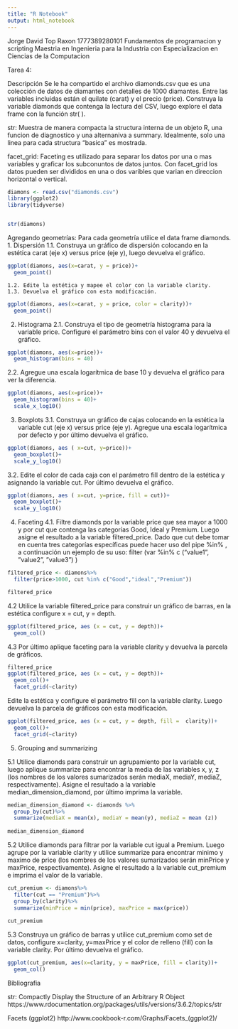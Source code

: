 ```yaml
---
title: "R Notebook"
output: html_notebook
---
```


Jorge David Top Raxon
1777389280101
Fundamentos de programacion y scripting
Maestria en Ingenieria para la Industria con Especializacion en Ciencias de la Computacion

Tarea 4:

Descripción
Se le ha compartido el archivo diamonds.csv que es una colección de datos de diamantes con
detalles de 1000 diamantes. Entre las variables incluidas están el quilate (carat) y el precio
(price).
Construya la variable diamonds que contenga la lectura del CSV, luego explore el data frame con
la función str( ).


str: Muestra de manera compacta la structura interna de un objeto R, una funcion de diagnostico y una alternaniva a summary. Idealmente, solo una linea para cada structura "basica" es mostrada. 


facet_grid: Faceting es utilizado para separar los datos por una o mas variables y graficar los subconuntos de datos juntos.  Con facet_grid los datos pueden ser divididos en una o dos varibles que varian en direccion horizontal o vertical. 

```r
diamons <- read.csv("diamonds.csv")
library(ggplot2)
library(tidyverse)


str(diamons)
```

Agregando geometrías: Para cada geometría utilice el data frame diamonds.
1. Dispersión
    1.1. Construya un gráfico de dispersión colocando en la estética carat (eje x) versus
          price (eje y), luego devuelva el gráfico.

```r
ggplot(diamons, aes(x=carat, y = price))+
  geom_point()

```

    1.2. Edite la estética y mapee el color con la variable clarity.
    1.3. Devuelva el gráfico con esta modificación.
    
```r
ggplot(diamons, aes(x=carat, y = price, color = clarity))+
  geom_point()

```
    
    

2. Histograma
    2.1. Construya el tipo de geometría histograma para la variable price. Configure el
    parámetro bins con el valor 40 y devuelva el gráfico.

```r
ggplot(diamons, aes(x=price))+
  geom_histogram(bins = 40)

```


2.2. Agregue una escala logarítmica de base 10 y devuelva el gráfico para ver la
diferencia.

```r

ggplot(diamons, aes(x=price))+
  geom_histogram(bins = 40)+
  scale_x_log10()


```

3. Boxplots
  3.1. Construya un gráfico de cajas colocando en la estética la variable cut (eje x)
  versus price (eje y). Agregue una escala logarítmica por defecto y por último
  devuelva el gráfico.
```r

ggplot(diamons, aes ( x=cut, y=price))+
  geom_boxplot()+
  scale_y_log10()

```
  
  3.2. Edite el color de cada caja con el parámetro fill dentro de la estética y asignando
  la variable cut. Por último devuelva el gráfico.


```r

ggplot(diamons, aes ( x=cut, y=price, fill = cut))+
  geom_boxplot()+
  scale_y_log10()


```

4. Faceting
  4.1. Filtre diamonds por la variable price que sea mayor a 1000 y por cut que
  contenga las categorías Good, Ideal y Premium. Luego asigne el resultado a la
  variable filtered_price. Dado que cut debe tomar en cuenta tres categorías
  específicas puede hacer uso del pipe %in% , a continuación un ejemplo de su
  uso:
      filter (var %in% c (“value1”, ”value2”, ”value3”) )

```r

filtered_price <- diamons%>%
  filter(price>1000, cut %in% c("Good","ideal","Premium"))

filtered_price


```
  4.2 Utilice la variable filtered_price para construir un gráfico de barras, en la estética
    configure x = cut, y = depth.
```r

ggplot(filtered_price, aes (x = cut, y = depth))+
  geom_col()

```

4.3 Por último aplique faceting para la variable clarity y devuelva la parcela de
gráficos.


```r
filtered_price
ggplot(filtered_price, aes (x = cut, y = depth))+
  geom_col()+
  facet_grid(~clarity)


```

Edite la estética y configure el parámetro fill con la variable clarity. Luego
devuelva la parcela de gráficos con esta modificación.


```r

ggplot(filtered_price, aes (x = cut, y = depth, fill =  clarity))+
  geom_col()+
  facet_grid(~clarity)


```



5. Grouping and summarizing

  5.1 Utilice diamonds para construir un agrupamiento por la variable cut, luego aplique
  summarize para encontrar la media de las variables x, y, z (los nombres de los valores
  sumarizados serán mediaX, mediaY, mediaZ, respectivamente). Asigne el resultado a la
  variable median_dimension_diamond, por último imprima la variable.

```r
median_dimension_diamond <- diamonds %>%
  group_by(cut)%>%
  summarize(mediaX = mean(x), mediaY = mean(y), mediaZ = mean (z))
  
median_dimension_diamond

```

  5.2 Utilice diamonds para filtrar por la variable cut igual a Premium. Luego agrupe por la
  variable clarity y utilice summarize para encontrar minimo y maximo de price (los
  nombres de los valores sumarizados serán minPrice y maxPrice, respectivamente).
  Asigne el resultado a la variable cut_premium e imprima el valor de la variable.

```r
cut_premium <- diamons%>%
  filter(cut == "Premium")%>%
  group_by(clarity)%>%
  summarize(minPrice = min(price), maxPrice = max(price))
  
cut_premium
```
  5.3 Construya un gráfico de barras y utilice cut_premium como set de datos, configure
  x=clarity, y=maxPrice y el color de relleno (fill) con la variable clarity. Por último
  devuelva el gráfico.

```r

ggplot(cut_premium, aes(x=clarity, y = maxPrice, fill = clarity))+
  geom_col()

```


Bibliografia

str: Compactly Display the Structure of an Arbitrary R Object
https://www.rdocumentation.org/packages/utils/versions/3.6.2/topics/str

Facets (ggplot2)
http://www.cookbook-r.com/Graphs/Facets_(ggplot2)/



